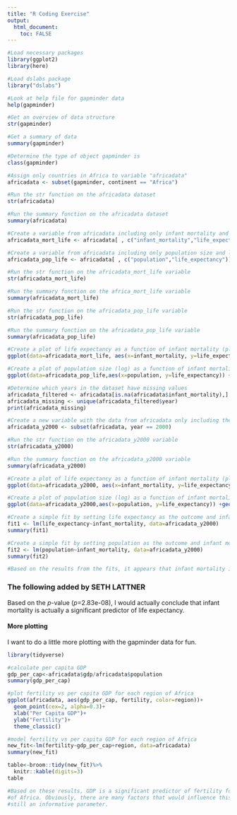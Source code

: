 ---
title: "R Coding Exercise"
output:
  html_document:
    toc: FALSE
---

```{r}
#Load necessary packages
library(ggplot2)
library(here)

#Load dslabs package
library("dslabs")

#Look at help file for gapminder data
help(gapminder)

#Get an overview of data structure
str(gapminder)

#Get a summary of data
summary(gapminder)

#Determine the type of object gapminder is
class(gapminder)

#Assign only countries in Africa to variable "africadata"
africadata <- subset(gapminder, continent == "Africa")

#Run the str function on the africadata dataset
str(africadata)

#Run the summary function on the africadata dataset
summary(africadata)

#Create a variable from africadata including only infant mortality and life expectancy
africadata_mort_life <- africadata[ , c("infant_mortality","life_expectancy")]

#Create a variable from africadata including only population size and life expectancy
africadata_pop_life <- africadata[ , c("population","life_expectancy")]

#Run the str function on the africadata_mort_life variable
str(africadata_mort_life)

#Run the summary function on the africa_mort_life variable
summary(africadata_mort_life)

#Run the str function on the africadata_pop_life variable
str(africadata_pop_life)

#Run the summary function on the africadata_pop_life variable
summary(africadata_pop_life)
```

```{r}
#Create a plot of life expectancy as a function of infant mortality (plot data as points)
ggplot(data=africadata_mort_life, aes(x=infant_mortality, y=life_expectancy)) +geom_point(size=2, shape=23)
```

```{r}
#Create a plot of population size (log) as a function of infant mortality (plot data as points)
ggplot(data=africadata_pop_life,aes(x=population, y=life_expectancy)) +geom_point(size=2, shape=23)+scale_x_log10("population")
```

```{r}
#Determine which years in the dataset have missing values
africadata_filtered <- africadata[is.na(africadata$infant_mortality),]
africadata_missing <- unique(africadata_filtered$year)
print(africadata_missing)

#Create a new variable with the data from africadata only including the year 2000
africadata_y2000 <- subset(africadata, year == 2000)

#Run the str function on the africadata_y2000 variable
str(africadata_y2000)

#Run the summary function on the africadata_y2000 variable
summary(africadata_y2000)
```

```{r}
#Create a plot of life expectancy as a function of infant mortality (plot data as points) for the year 2000
ggplot(data=africadata_y2000, aes(x=infant_mortality, y=life_expectancy)) +geom_point(size=2, shape=23)
```

```{r}
#Create a plot of population size (log) as a function of infant mortality (plot data as points) for the year 2000
ggplot(data=africadata_y2000,aes(x=population, y=life_expectancy)) +geom_point(size=2, shape=23)+scale_x_log10("population")
```

```{r}
#Create a simple fit by setting life expectancy as the outcome and infant mortality as the predictory (using data from 2000 only)
fit1 <- lm(life_expectancy~infant_mortality, data=africadata_y2000)
summary(fit1)

#Create a simple fit by setting population as the outcome and infant mortality as the predictor (using data from 2000 only)
fit2 <- lm(population~infant_mortality, data=africadata_y2000)
summary(fit2)

#Based on the results from the fits, it appears that infant mortality is not a good predictor of either population or life expectancy
```

### The following added by SETH LATTNER

Based on the *p*-value (*p*=2.83e-08), I would actually conclude that infant mortality is actually a significant predictor of life expectancy.

#### More plotting

I want to do a little more plotting with the gapminder data for fun.

```{r}
library(tidyverse)

#calculate per capita GDP
gdp_per_cap<-africadata$gdp/africadata$population
summary(gdp_per_cap)

#plot fertility vs per capita GDP for each region of Africa
ggplot(africadata, aes(gdp_per_cap, fertility, color=region))+
  geom_point(cex=2, alpha=0.3)+
  xlab("Per Capita GDP")+
  ylab("Fertility")+
  theme_classic()

#model fertility vs per capita GDP for each region of Africa
new_fit<-lm(fertility~gdp_per_cap+region, data=africadata)
summary(new_fit)

table<-broom::tidy(new_fit)%>%
  knitr::kable(digits=3)
table

#Based on these results, GDP is a significant predictor of fertility for each region
#of Africa. Obviously, there are many factors that would influence this, but this is
#still an informative parameter. 
```